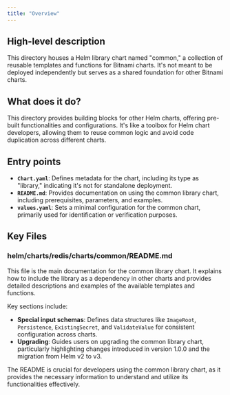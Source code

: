 ```yaml
---
title: "Overview"
---
```


## High-level description
This directory houses a Helm library chart named "common," a collection of reusable templates and functions for Bitnami charts. It's not meant to be deployed independently but serves as a shared foundation for other Bitnami charts.

## What does it do?
This directory provides building blocks for other Helm charts, offering pre-built functionalities and configurations. It's like a toolbox for Helm chart developers, allowing them to reuse common logic and avoid code duplication across different charts.

## Entry points
- **`Chart.yaml`**: Defines metadata for the chart, including its type as "library," indicating it's not for standalone deployment.
- **`README.md`**: Provides documentation on using the common library chart, including prerequisites, parameters, and examples.
- **`values.yaml`**: Sets a minimal configuration for the common chart, primarily used for identification or verification purposes.

## Key Files
### helm/charts/redis/charts/common/README.md
This file is the main documentation for the common library chart. It explains how to include the library as a dependency in other charts and provides detailed descriptions and examples of the available templates and functions.

Key sections include:
- **Special input schemas**: Defines data structures like `ImageRoot`, `Persistence`, `ExistingSecret`, and `ValidateValue` for consistent configuration across charts.
- **Upgrading**: Guides users on upgrading the common library chart, particularly highlighting changes introduced in version 1.0.0 and the migration from Helm v2 to v3.

The README is crucial for developers using the common library chart, as it provides the necessary information to understand and utilize its functionalities effectively.
